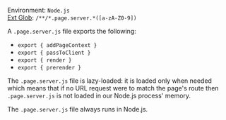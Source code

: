 Environment: `Node.js`<br/>
[Ext Glob](https://github.com/micromatch/micromatch#extglobs): `/**/*.page.server.*([a-zA-Z0-9])`

A `.page.server.js` file exports the following:
- `export { addPageContext }`
- `export { passToClient }`
- `export { render }`
- `export { prerender }`

The `.page.server.js` file is lazy-loaded: it is loaded only when needed which means that if no URL request were to match the page's route then `.page.server.js` is not loaded in our Node.js process' memory.

The `.page.server.js` file always runs in Node.js.
